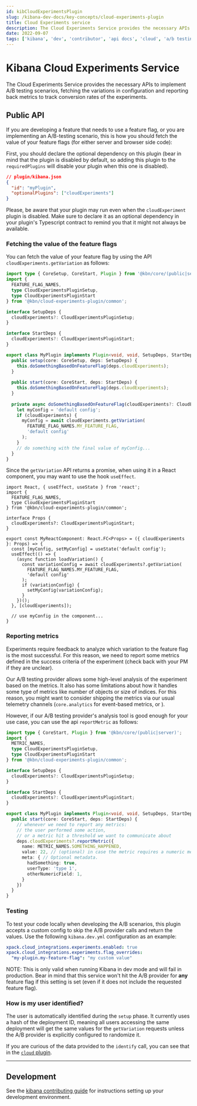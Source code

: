```yaml
---
id: kibCloudExperimentsPlugin
slug: /kibana-dev-docs/key-concepts/cloud-experiments-plugin
title: Cloud Experiments service
description: The Cloud Experiments Service provides the necessary APIs to implement A/B testing scenarios, fetching the variations in configuration and reporting back metrics to track conversion rates of the experiments.
date: 2022-09-07
tags: ['kibana', 'dev', 'contributor', 'api docs', 'cloud', 'a/b testing', 'experiments']
---
```


# Kibana Cloud Experiments Service

The Cloud Experiments Service provides the necessary APIs to implement A/B testing scenarios, fetching the variations in configuration and reporting back metrics to track conversion rates of the experiments.

## Public API

If you are developing a feature that needs to use a feature flag, or you are implementing an A/B-testing scenario, this is how you should fetch the value of your feature flags (for either server and browser side code):

First, you should declare the optional dependency on this plugin (bear in mind that the plugin is disabled by default, so adding this plugin to the `requiredPlugins` will disable your plugin when this one is disabled).

```json
// plugin/kibana.json
{
  "id": "myPlugin",
  "optionalPlugins": ["cloudExperiments"]
}
```

Please, be aware that your plugin may run even when the `cloudExperiment` plugin is disabled. Make sure to declare it as an optional dependency in your plugin's Typescript contract to remind you that it might not always be available.

### Fetching the value of the feature flags

You can fetch the value of your feature flag by using the API `cloudExperiments.getVariation` as follows:

```ts
import type { CoreSetup, CoreStart, Plugin } from '@kbn/core/(public|server)';
import {
  FEATURE_FLAG_NAMES,
  type CloudExperimentsPluginSetup, 
  type CloudExperimentsPluginStart 
} from '@kbn/cloud-experiments-plugin/common';

interface SetupDeps {
  cloudExperiments?: CloudExperimentsPluginSetup;
}

interface StartDeps {
  cloudExperiments?: CloudExperimentsPluginStart;
}

export class MyPlugin implements Plugin<void, void, SetupDeps, StartDeps> {
  public setup(core: CoreSetup, deps: SetupDeps) {
    this.doSomethingBasedOnFeatureFlag(deps.cloudExperiments);
  }
  
  public start(core: CoreStart, deps: StartDeps) {
    this.doSomethingBasedOnFeatureFlag(deps.cloudExperiments);
  }
  
  private async doSomethingBasedOnFeatureFlag(cloudExperiments?: CloudExperimentsPluginStart) {
    let myConfig = 'default config';
    if (cloudExperiments) {
      myConfig = await cloudExperiments.getVariation(
        FEATURE_FLAG_NAMES.MY_FEATURE_FLAG, 
        'default config'
      );
    }
    // do something with the final value of myConfig...
  }
}
```

Since the `getVariation` API returns a promise, when using it in a React component, you may want to use the hook `useEffect`.

```tsx
import React, { useEffect, useState } from 'react';
import {
  FEATURE_FLAG_NAMES,
  type CloudExperimentsPluginStart
} from '@kbn/cloud-experiments-plugin/common';

interface Props {
  cloudExperiments?: CloudExperimentsPluginStart;
}

export const MyReactComponent: React.FC<Props> = ({ cloudExperiments }: Props) => {
  const [myConfig, setMyConfig] = useState('default config');
  useEffect(() => {
    (async function loadVariation() {
      const variationConfig = await cloudExperiments?.getVariation(
        FEATURE_FLAG_NAMES.MY_FEATURE_FLAG,
        'default config'
      );
      if (variationConfig) {
        setMyConfig(variationConfig);
      }
    })();
  }, [cloudExperiments]);
  
  // use myConfig in the component...
}
```

### Reporting metrics

Experiments require feedback to analyze which variation to the feature flag is the most successful. For this reason, we need to report some metrics defined in the success criteria of the experiment (check back with your PM if they are unclear).

Our A/B testing provider allows some high-level analysis of the experiment based on the metrics. It also has some limitations about how it handles some type of metrics like number of objects or size of indices. For this reason, you might want to consider shipping the metrics via our usual telemetry channels (`core.analytics` for event-based metrics, or <DocLink id="kibUsageCollectionPlugin" />). 

However, if our A/B testing provider's analysis tool is good enough for your use case, you can use the api `reportMetric` as follows:

```ts
import type { CoreStart, Plugin } from '@kbn/core/(public|server)';
import {
  METRIC_NAMES,
  type CloudExperimentsPluginSetup, 
  type CloudExperimentsPluginStart 
} from '@kbn/cloud-experiments-plugin/common';

interface SetupDeps {
  cloudExperiments?: CloudExperimentsPluginSetup;
}

interface StartDeps {
  cloudExperiments?: CloudExperimentsPluginStart;
}

export class MyPlugin implements Plugin<void, void, SetupDeps, StartDeps> {
  public start(core: CoreStart, deps: StartDeps) {
    // whenever we need to report any metrics: 
    // the user performed some action, 
    // or a metric hit a threshold we want to communicate about
    deps.cloudExperiments?.reportMetric({
      name: METRIC_NAMES.SOMETHING_HAPPENED,
      value: 22, // (optional) in case the metric requires a numeric metric
      meta: { // Optional metadata.
        hadSomething: true,  
        userType: 'type 1',  
        otherNumericField: 1,  
      }
    })
  }
}
```

### Testing

To test your code locally when developing the A/B scenarios, this plugin accepts a custom config to skip the A/B provider calls and return the values. Use the following `kibana.dev.yml` configuration as an example:

```yml
xpack.cloud_integrations.experiments.enabled: true
xpack.cloud_integrations.experiments.flag_overrides:
  "my-plugin.my-feature-flag": "my custom value"
```

NOTE: This is only valid when running Kibana in dev mode and will fail in production. Bear in mind that this service won't hit the A/B provider for **any** feature flag if this setting is set (even if it does not include the requested feature flag).


### How is my user identified?

The user is automatically identified during the `setup` phase. It currently uses a hash of the deployment ID, meaning all users accessing the same deployment will get the same values for the `getVariation` requests unless the A/B provider is explicitly configured to randomize it.

If you are curious of the data provided to the `identify` call, you can see that in the [`cloud` plugin](../../cloud).

---

## Development

See the [kibana contributing guide](https://github.com/elastic/kibana/blob/main/CONTRIBUTING.md) for instructions setting up your development environment.
